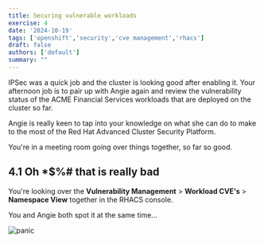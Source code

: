 ```yaml
---
title: Securing vulnerable workloads
exercise: 4
date: '2024-10-19'
tags: ['openshift','security','cve management','rhacs']
draft: false
authors: ['default']
summary: ""
---
```


IPSec was a quick job and the cluster is looking good after enabling it. Your afternoon job is to pair up with Angie again and review the vulnerability status of the ACME Financial Services workloads that are deployed on the cluster so far.

Angie is really keen to tap into your knowledge on what she can do to make to the most of the Red Hat Advanced Cluster Security Platform.

You're in a meeting room going over things together, so far so good.


## 4.1 Oh *$%# that is really bad

You're looking over the **Vulnerability Management** > **Workload CVE's** > **Namespace View** together in the RHACS console.

You and Angie both spot it at the same time... 

![panic](/static/images/security/panik.png)


